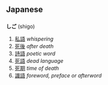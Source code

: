 ==Japanese==
==={{Furigana}}===

'''しご''' (shigo)

# [[私語]] ''whispering''
# [[死後]] ''after death''
# [[詩語]] ''poetic word''
# [[死語]] ''dead language''
# [[死期]] ''time of death''
# [[識語]] ''foreword, preface or afterword''